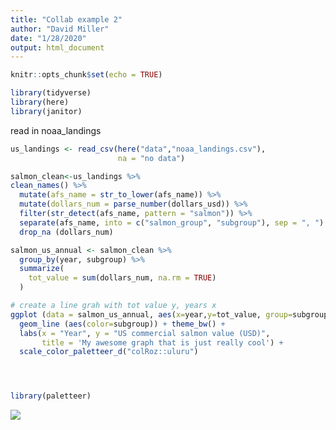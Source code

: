 ```yaml
---
title: "Collab example 2"
author: "David Miller"
date: "1/28/2020"
output: html_document
---
```


```r
knitr::opts_chunk$set(echo = TRUE)
```

```r
library(tidyverse)
library(here)
library(janitor)
```
read in noaa_landings
```r
us_landings <- read_csv(here("data","noaa_landings.csv"),
                        na = "no data")
```

```r
salmon_clean<-us_landings %>%
clean_names() %>%
  mutate(afs_name = str_to_lower(afs_name)) %>%
  mutate(dollars_num = parse_number(dollars_usd)) %>%
  filter(str_detect(afs_name, pattern = "salmon")) %>%
  separate(afs_name, into = c("salmon_group", "subgroup"), sep = ", ")  %>%
  drop_na (dollars_num)
```
```r
salmon_us_annual <- salmon_clean %>%
  group_by(year, subgroup) %>%
  summarize(
    tot_value = sum(dollars_num, na.rm = TRUE)
  )

# create a line grah with tot value y, years x
ggplot (data = salmon_us_annual, aes(x=year,y=tot_value, group=subgroup)) + 
  geom_line (aes(color=subgroup)) + theme_bw() +
  labs(x = "Year", y = "US commercial salmon value (USD)",
       title = 'My awesome graph that is just really cool') +
  scale_color_paletteer_d("colRoz::uluru")





```
```r
library(paletteer)
```

![](https://octodex.github.com/images/scubatocat.png)



